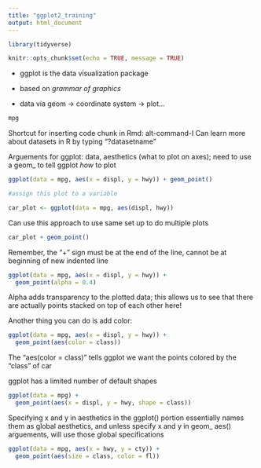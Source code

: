 ```yaml
---
title: "ggplot2_training"
output: html_document
---
```


```r

library(tidyverse)

knitr::opts_chunk$set(echo = TRUE, message = TRUE)
```

* ggplot is the data visualization package
* based on *grammar of graphics*

* data via geom -> coordinate system -> plot...

```r
mpg
```

Shortcut for inserting code chunk in Rmd: alt-command-I
Can learn more about datasets in R by typing "?datasetname"

Arguements for ggplot: data, aesthetics (what to plot on axes); need to use a geom_ to tell ggplot *how* to plot

```r
ggplot(data = mpg, aes(x = displ, y = hwy)) + geom_point()
```

```r
#assign this plot to a variable

car_plot <- ggplot(data = mpg, aes(displ, hwy))
```

Can use this approach to use same set up to do multiple plots

```r
car_plot + geom_point()
```

Remember, the "+" sign must be at the end of the line, cannot be at beginning of new indented line

```r
ggplot(data = mpg, aes(x = displ, y = hwy)) +
  geom_point(alpha = 0.4)
```

Alpha adds transparency to the plotted data; this allows us to see that there are actually points stacked on top of each other here!

Another thing you can do is add color:

```r
ggplot(data = mpg, aes(x = displ, y = hwy)) + 
  geom_point(aes(color = class))
```

The "aes(color = class)" tells ggplot we want the points colored by the "class" of car

ggplot has a limited number of default shapes

```r
ggplot(data = mpg) + 
  geom_point(aes(x = displ, y = hwy, shape = class))
```

Specifying x and y in aesthetics in the ggplot() portion essentially names them as global aesthetics, and unless specify x and y in geom_ aes() arguements, will use those global specifications

```r
ggplot(data = mpg, aes(x = hwy, y = cty)) +
  geom_point(aes(size = class, color = fl))
```


